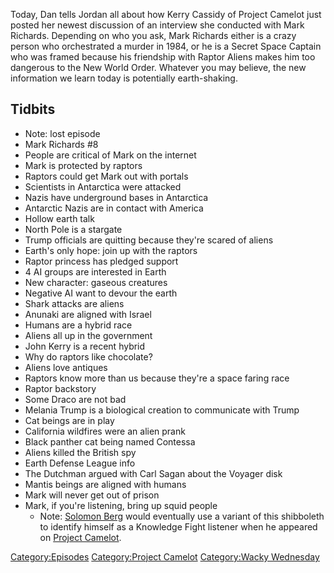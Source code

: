 {{DEFAULTSORT:
    #_EPISODE_0156:Gaseous Beings and Antiques
}}{{Episode
    | title           = Gaseous Beings and Antiques
    | caption         = Listen to this episode on [https://knowledgefight.libsyn.com/knowledge-fight-gaseous-beings-and-antiques Libsyn] [https://open.spotify.com/episode/1r7K5dB0P9ouy4xFphPxDY Spotify], Read the [[Transcript/156: Gaseous Beings and Antiques|Unofficial Transcript]]
    | episodeNumber   = 156
    | length          = 01:33:27
    | airDate         = May 1, 2018
    | episodeType     = [[:Category:Project Camelot|Project Camelot]], [[:Category:Wacky Wednesday|Wacky Wednesday]]
    | appearance      = [[Kerry Cassidy]], [[Mark Richards]], [[Donald Trump]], [[John Kerry]], [[Melania Trump]], [[The Dutchman]], [[Carl Sagan]]
    | oocDrop         = He does have access to a TV
    | previousEpisode = [[155: January 7-9, 2009]]
    | nextEpisode     = [[157: WWE's Kane (Ft. Marty DeRosa)]]
}}

{{Stub}}

Today, Dan tells Jordan all about how Kerry Cassidy of Project Camelot just posted her newest discussion of an interview she conducted with Mark Richards. Depending on who you ask, Mark Richards either is a crazy person who orchestrated a murder in 1984, or he is a Secret Space Captain who was framed because his friendship with Raptor Aliens makes him too dangerous to the New World Order. Whatever you may believe, the new information we learn today is potentially earth-shaking.

==Tidbits==

*Note: lost episode
*Mark Richards #8
*People are critical of Mark on the internet
*Mark is protected by raptors
*Raptors could get Mark out with portals
*Scientists in Antarctica were attacked
*Nazis have underground bases in Antarctica
*Antarctic Nazis are in contact with America
*Hollow earth talk
*North Pole is a stargate
*Trump officials are quitting because they're scared of aliens
*Earth's only hope: join up with the raptors
*Raptor princess has pledged support
*4 AI groups are interested in Earth
*New character: gaseous creatures
*Negative AI want to devour the earth
*Shark attacks are aliens
*Anunaki are aligned with Israel
*Humans are a hybrid race
*Aliens all up in the government
*John Kerry is a recent hybrid
*Why do raptors like chocolate?
*Aliens love antiques
*Raptors know more than us because they're a space faring race
*Raptor backstory
*Some Draco are not bad
*Melania Trump is a biological creation to communicate with Trump
*Cat beings are in play
*California wildfires were an alien prank
*Black panther cat being named Contessa
*Aliens killed the British spy
*Earth Defense League info
*The Dutchman argued with Carl Sagan about the Voyager disk
*Mantis beings are aligned with humans
*Mark will never get out of prison
*Mark, if you're listening, bring up squid people
**Note: [[Solomon Berg]] would eventually use a variant of this shibboleth to identify himself as a Knowledge Fight listener when he appeared on [[Project Camelot]].
[[Category:Episodes]]
[[Category:Project Camelot]]
[[Category:Wacky Wednesday]]
